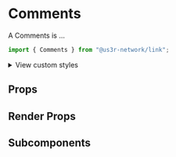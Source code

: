 

<Meta of={CommentsStories} />

# Comments

A Comments is ...

```jsx
import { Comments } from "@us3r-network/link";
```

<Canvas />

<p>
  <details>
    <summary>View custom styles</summary>
    <Source code={StyleCode} />
  </details>
</p>

## Props

<Controls />

## Render Props

## Subcomponents

